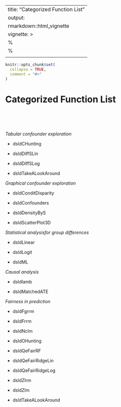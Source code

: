 
---
title: "Categorized Function List"
output:
   rmarkdown::html_vignette
vignette: >
  %\VignetteIndexEntry{Function List}
  %\VignetteEngine{knitr::rmarkdown}
  \usepackage[utf8]{inputenc}
---

```r
knitr::opts_chunk$set(
  collapse = TRUE,
  comment = "#>"
)
```


# Categorized Function List

</br>
</br>
</br>

*Tabular confounder exploration*

* dsldCHunting

* dsldDiffSLin

* dsldDiffSLog

* dsldTakeALookAround
     
*Graphical confounder exploration*

* dsldConditDisparity

* dsldConfounders

* dsldDensityByS

* dsldScatterPlot3D

*Statistical analysisfor group differences*

* dsldLinear

* dsldLogit

* dsldML

*Causal analysis*

* dsldIamb

* dsldMatchedATE

*Fairness in prediction*

* dsldFgrrm

* dsldFrrm

* dsldNclm

* dsldOHunting

* dsldQeFairRF

* dsldQeFairRidgeLin

* dsldQeFairRidgeLog

* dsldZlrm

* dsldZlm

* dsldTakeALookAround


